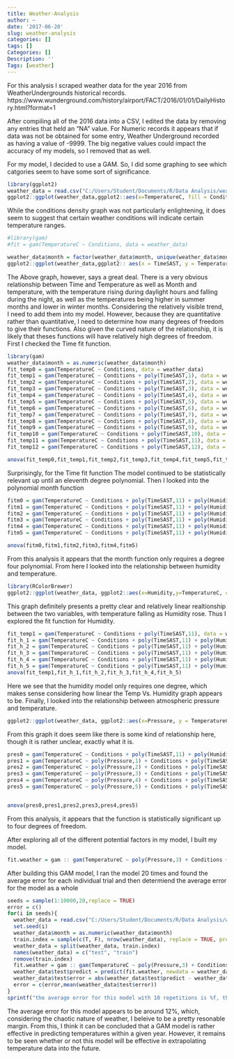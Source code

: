 ```yaml
---
title: Weather-Analysis
author: ~
date: '2017-06-20'
slug: weather-analysis
categories: []
tags: []
Categories: []
Description: ''
Tags: [weather]
---
```

For this analysis I scraped weather data for the year 2016 from WeatherUndergrounds historical records. 
https://www.wunderground.com/history/airport/FACT/2016/01/01/DailyHistory.html?format=1 

After compiling all of the 2016 data into a CSV, I edited the data by removing any entries that held an "NA" value. For Numeric records it appears that if data was not be obtained for some entry, Weather Underground recorded as having a value of -9999. The big negative values could impact the accuracy of my models, so I removed that as well.

For my model, I decided to use a GAM. So, I did some graphing to see which catgories seem to have some sort of significance.
```r
library(ggplot2)
weather_data = read.csv("C:/Users/Student/Documents/R/Data Analysis/weather2016edited.csv")
ggplot2::ggplot(weather_data,ggplot2::aes(x=TemperatureC, fill = Conditions)) +ggplot2::geom_density(alpha=.5) + ggplot2::theme_classic()
```
While the conditions density graph was not particularly enlightening, it does seem to suggest that certain weather conditions will indicate certain temperature ranges. 
```r
#library(gam)
#fit = gam(TemperatureC ~ Conditions, data = weather_data)
```

```r
weather_data$month = factor(weather_data$month, unique(weather_data$month))
ggplot2::ggplot(weather_data,ggplot2:: aes(x = TimeSAST, y = TemperatureC, color = month)) + ggplot2:: geom_point(alpha = .5) + ggplot2:: geom_smooth() + ggplot2:: theme_classic()
```

The Above graph, however, says a great deal. There is a very obvious relationship between Time and Temperature as well as Month and temperature, with the temperature rising during daylight hours and falling during the night, as well as the temperatures being higher in summer months and lower in winter months. Considering the relatively visible trend, I need to add them into my model. However, because they are quantitative rather than quantitative, I need to determine how many degrees of freedom to give their functions. Also given the curved nature of the relationship, it is likely that theses functions will have relatively high degrees of freedom. First I checked the Time fit function.
```r
library(gam)
weather_data$month = as.numeric(weather_data$month)
fit_temp0 = gam(TemperatureC ~ Conditions, data = weather_data)
fit_temp1 = gam(TemperatureC ~ Conditions + poly(TimeSAST,1), data = weather_data)
fit_temp2 = gam(TemperatureC ~ Conditions + poly(TimeSAST,2), data = weather_data)
fit_temp3 = gam(TemperatureC ~ Conditions + poly(TimeSAST,3), data = weather_data)
fit_temp4 = gam(TemperatureC ~ Conditions + poly(TimeSAST,4), data = weather_data)
fit_temp5 = gam(TemperatureC ~ Conditions + poly(TimeSAST,5), data = weather_data)
fit_temp6 = gam(TemperatureC ~ Conditions + poly(TimeSAST,6), data = weather_data)
fit_temp7 = gam(TemperatureC ~ Conditions + poly(TimeSAST,7), data = weather_data)
fit_temp8 = gam(TemperatureC ~ Conditions + poly(TimeSAST,8), data = weather_data)
fit_temp9 = gam(TemperatureC ~ Conditions + poly(TimeSAST,9), data = weather_data)
fit_temp10 = gam(TemperatureC ~ Conditions + poly(TimeSAST,10), data = weather_data)
fit_temp11 = gam(TemperatureC ~ Conditions + poly(TimeSAST,11), data = weather_data)
fit_temp12 = gam(TemperatureC ~ Conditions + poly(TimeSAST,12), data = weather_data)

anova(fit_temp0,fit_temp1,fit_temp2,fit_temp3,fit_temp4,fit_temp5,fit_temp6,fit_temp7,fit_temp8,fit_temp9,fit_temp10,fit_temp11,fit_temp12)

```

Surprisingly, for the Time fit function The model continued to be statistically relevant up until an eleventh degree polynomial. Then I looked into the polynomial month function

```r
fitm0 = gam(TemperatureC ~ Conditions + poly(TimeSAST,11) + poly(Humidity,4), data = weather_data)
fitm1 = gam(TemperatureC ~ Conditions + poly(TimeSAST,11) + poly(Humidity,4) + poly(month,1), data = weather_data)
fitm2 = gam(TemperatureC ~ Conditions + poly(TimeSAST,11) + poly(Humidity,4) + poly(month,2), data = weather_data)
fitm3 = gam(TemperatureC ~ Conditions + poly(TimeSAST,11) + poly(Humidity,4) + poly(month,3), data = weather_data)
fitm4 = gam(TemperatureC ~ Conditions + poly(TimeSAST,11) + poly(Humidity,4) + poly(month,4), data = weather_data)
fitm5 = gam(TemperatureC ~ Conditions + poly(TimeSAST,11) + poly(Humidity,4) + poly(month,5), data = weather_data)

anova(fitm0,fitm1,fitm2,fitm3,fitm4,fitm5)

```

From this analysis it appears that the month function only requires a degree four polynomial. From here I looked into the relationship between humidity and temperature.

```r
library(RColorBrewer)
ggplot2::ggplot(weather_data, ggplot2::aes(x=Humidity,y=TemperatureC, color = TemperatureC)) + ggplot2:: geom_point() + geom_smooth() + ggplot2:: theme_classic()
```

This graph definitely presents a pretty clear and relatively linear realtionship between the two variables, with temperature falling as Humidity rose. Thus I explored the fit function for Humidity.

```r
fit_temp1 = gam(TemperatureC ~ Conditions + poly(TimeSAST,11), data = weather_data)
fit_h_1 = gam(TemperatureC ~ Conditions + poly(TimeSAST,11) + poly(Humidity,1), data = weather_data)
fit_h_2 = gam(TemperatureC ~ Conditions + poly(TimeSAST,11) + poly(Humidity,2), data = weather_data)
fit_h_3 = gam(TemperatureC ~ Conditions + poly(TimeSAST,11) + poly(Humidity,3), data = weather_data)
fit_h_4 = gam(TemperatureC ~ Conditions + poly(TimeSAST,11) + poly(Humidity,4), data = weather_data)
fit_h_5 = gam(TemperatureC ~ Conditions + poly(TimeSAST,11) + poly(Humidity,5), data = weather_data)
anova(fit_temp1,fit_h_1,fit_h_2,fit_h_3,fit_h_4,fit_h_5)
```

Here we see that the humidity model only requires one degree, which makes sense considering how linear the Temp Vs. Humidity graph appears to be. Finally, I looked into the relationship between atmospheric pressure and temperature.

```r
ggplot2::ggplot(weather_data, ggplot2::aes(x=Pressure, y = TemperatureC, color = TemperatureC)) + ggplot2::geom_point() +ggplot2::theme_classic() 
```

From this graph it does seem like there is some kind of relationship here, though it is rather unclear, exactly what it is.

```r
pres0 = gam(TemperatureC ~ Conditions + poly(TimeSAST,11) + poly(Humidity,4) + poly(month,4), data = weather_data)
pres1 = gam(TemperatureC ~ poly(Pressure,1) + Conditions + poly(TimeSAST,11) + poly(Humidity,4) + poly(month,4), data = weather_data)
pres2 = gam(TemperatureC ~ poly(Pressure,2) + Conditions + poly(TimeSAST,11) + poly(Humidity,4) + poly(month,4), data = weather_data)
pres3 = gam(TemperatureC ~ poly(Pressure,3) + Conditions + poly(TimeSAST,11) + poly(Humidity,4) + poly(month,4), data = weather_data)
pres4 = gam(TemperatureC ~ poly(Pressure,4) + Conditions + poly(TimeSAST,11) + poly(Humidity,4) + poly(month,4), data = weather_data)
pres5 = gam(TemperatureC ~ poly(Pressure,5) + Conditions + poly(TimeSAST,11) + poly(Humidity,4) + poly(month,4), data = weather_data)


anova(pres0,pres1,pres2,pres3,pres4,pres5)
```

From this analysis, it appears that the function is statistically significant up to four degrees of freedom.

After exploring all of the different potential factors in my model, I built my model.

```r
fit.weather = gam :: gam(TemperatureC ~ poly(Pressure,3) + Conditions + poly(TimeSAST,11) + poly(Humidity,1) + poly(month,4), data = weather_data)
```

After building this GAM model, I ran the model 20 times and found the average error for each individual trial and then determiend the average error for the model as a whole

```r
seeds = sample(1:10000,20,replace = TRUE)
error = c()
for(i in seeds){
  weather_data = read.csv("C:/Users/Student/Documents/R/Data Analysis/weather2016edited.csv")
  set.seed(i)
  weather_data$month = as.numeric(weather_data$month)
  train.index = sample(c(T, F), nrow(weather_data), replace = TRUE, prob = c(0.8, 0.2))
  weather_data = split(weather_data, train.index)
  names(weather_data) = c("test", "train")
  remove(train.index)
  fit.weather = gam :: gam(TemperatureC ~ poly(Pressure,3) + Conditions + poly(TimeSAST,11) + poly(Humidity,1) + poly(month,4), data = weather_data$train)
  weather_data$test$predict = predict(fit.weather, newdata = weather_data$test)
  weather_data$test$error = abs(weather_data$test$predict - weather_data$test$TemperatureC)/weather_data$test$TemperatureC
  error = c(error,mean(weather_data$test$error))
}
sprintf("the average error for this model with 10 repetitions is %f, the maximum error is %f, and the minimum error is %f", mean(error), max(error), min(error))
```

The average error for this model appears to be around 12%, which, considering the chaotic nature of weather, I beleive to be a pretty resonable margin. From this, I think it can be concluded that a GAM model is rather effective in predicting temperatures within a given year. However, it remains to be seen whether or not this model will be effective in extrapolating temperature data into the future.



